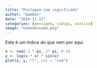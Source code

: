 ```yaml
---
title: "Postagem com significado"
author: "DamDan"
date: "2024-11-13"
categories: [mensagem, codigo, analise]
image: "homenEnxada.png"
---
```


Este é um índice do que vem por aqui.

```r
x <- seq(-2 * pi, 2* pi, 0.1)
y <- log(x * x) * sin(x)
plot(x, y, "l", col = "red")
```
